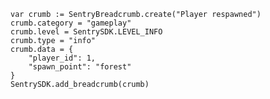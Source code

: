 ```GDScript
var crumb := SentryBreadcrumb.create("Player respawned")
crumb.category = "gameplay"
crumb.level = SentrySDK.LEVEL_INFO
crumb.type = "info"
crumb.data = {
	"player_id": 1,
	"spawn_point": "forest"
}
SentrySDK.add_breadcrumb(crumb)
```
